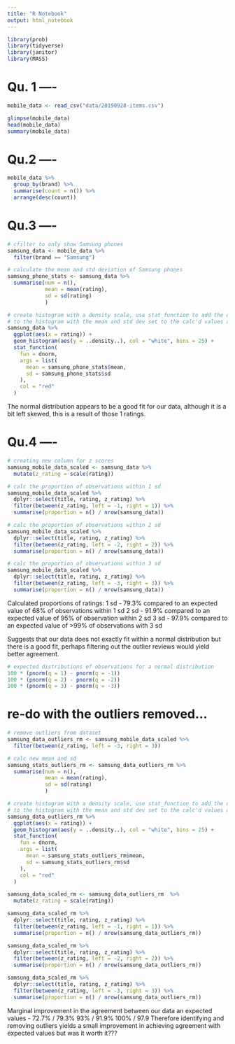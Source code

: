 ```yaml
---
title: "R Notebook"
output: html_notebook
---
```


```r
library(prob)
library(tidyverse)
library(janitor)
library(MASS)
```

# Qu. 1 ----

```r
mobile_data <- read_csv("data/20190928-items.csv")

glimpse(mobile_data)
head(mobile_data)
summary(mobile_data)
```

# Qu.2 ----

```r
mobile_data %>% 
  group_by(brand) %>% 
  summarise(count = n()) %>% 
  arrange(desc(count))
```

# Qu.3 ----

```r
# cfilter to only show Samsung phones
samsung_data <- mobile_data %>%
  filter(brand == "Samsung")

# calculate the mean and std deviation of Samsung phones
samsung_phone_stats <- samsung_data %>% 
  summarise(num = n(),
            mean = mean(rating),
            sd = sd(rating)
            )

# create histogram with a density scale, use stat_function to add the dnorm fn
# to the histogram with the mean and std dev set to the calc'd values above
samsung_data %>% 
  ggplot(aes(x = rating)) +
  geom_histogram(aes(y = ..density..), col = "white", bins = 25) +
  stat_function(
    fun = dnorm,
    args = list(
      mean = samsung_phone_stats$mean,
      sd = samsung_phone_stats$sd
    ), 
    col = "red"
  )
```

The normal distribution appears to be a good fit for our data, although it is a bit left skewed,
this is a result of those 1 ratings. 

# Qu.4 ----

```r
# creating new column for z scores
samsung_mobile_data_scaled <- samsung_data %>% 
  mutate(z_rating = scale(rating))

# calc the proportion of observations within 1 sd
samsung_mobile_data_scaled %>% 
  dplyr::select(title, rating, z_rating) %>% 
  filter(between(z_rating, left = -1, right = 1)) %>% 
  summarise(proportion = n() / nrow(samsung_data))

# calc the proportion of observations within 2 sd
samsung_mobile_data_scaled %>% 
  dplyr::select(title, rating, z_rating) %>% 
  filter(between(z_rating, left = -2, right = 2)) %>% 
  summarise(proportion = n() / nrow(samsung_data))

# calc the proportion of observations within 3 sd
samsung_mobile_data_scaled %>% 
  dplyr::select(title, rating, z_rating) %>% 
  filter(between(z_rating, left = -3, right = 3)) %>% 
  summarise(proportion = n() / nrow(samsung_data))
```

Calculated proportions of ratings:
  1 sd - 79.3% compared to an expected value of 68% of observations within 1 sd
  2 sd - 91.9% compared to an expected value of 95% of observation within 2 sd
  3 sd - 97.9% compared to an expected value of >99% of observations with 3 sd
  
Suggests that our data does not exactly fit within a normal distribution but there 
is a good fit, perhaps filtering out the outlier reviews would yield better agreement. 

```r
# expected distributions of observations for a normal distribution
100 * (pnorm(q = 1) - pnorm(q = -1))
100 * (pnorm(q = 2) - pnorm(q = -2))
100 * (pnorm(q = 3) - pnorm(q = -3))
```

# re-do with the outliers removed...

```r
# remove outliers from dataset
samsung_data_outliers_rm <- samsung_mobile_data_scaled %>% 
  filter(between(z_rating, left = -3, right = 3))

# calc new mean and sd
samsung_stats_outliers_rm <- samsung_data_outliers_rm %>% 
  summarise(num = n(),
            mean = mean(rating),
            sd = sd(rating)
            )

# create histogram with a density scale, use stat_function to add the dnorm fn
# to the histogram with the mean and std dev set to the calc'd values above
samsung_data_outliers_rm %>% 
  ggplot(aes(x = rating)) +
  geom_histogram(aes(y = ..density..), col = "white", bins = 25) +
  stat_function(
    fun = dnorm,
    args = list(
      mean = samsung_stats_outliers_rm$mean,
      sd = samsung_stats_outliers_rm$sd
    ), 
    col = "red"
  )

samsung_data_scaled_rm <- samsung_data_outliers_rm  %>% 
  mutate(z_rating = scale(rating))

samsung_data_scaled_rm %>% 
  dplyr::select(title, rating, z_rating) %>% 
  filter(between(z_rating, left = -1, right = 1)) %>% 
  summarise(proportion = n() / nrow(samsung_data_outliers_rm))

samsung_data_scaled_rm %>% 
  dplyr::select(title, rating, z_rating) %>% 
  filter(between(z_rating, left = -2, right = 2)) %>% 
  summarise(proportion = n() / nrow(samsung_data_outliers_rm))

samsung_data_scaled_rm %>% 
  dplyr::select(title, rating, z_rating) %>% 
  filter(between(z_rating, left = -3, right = 3)) %>% 
  summarise(proportion = n() / nrow(samsung_data_outliers_rm))
```

Marginal improvement in the agreement between our data an expected values -
  72.7% / 79.3%
  93% / 91.9%
  100% / 97.9
Therefore identifying and removing outliers yields a small improvement in achieving 
agreement with expected values but was it worth it??? 
